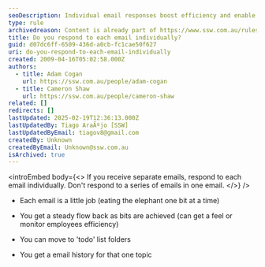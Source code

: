 ```yaml
---
seoDescription: Individual email responses boost efficiency and enable task tracking.
type: rule
archivedreason: Content is already part of https://www.ssw.com.au/rules/reply-done-and-delete-the-email/#tip-5-dont-consolidate-emails
title: Do you respond to each email individually?
guid: d07dc6ff-6509-436d-a0cb-fc1cae50f627
uri: do-you-respond-to-each-email-individually
created: 2009-04-16T05:02:58.000Z
authors:
  - title: Adam Cogan
    url: https://ssw.com.au/people/adam-cogan
  - title: Cameron Shaw
    url: https://ssw.com.au/people/cameron-shaw
related: []
redirects: []
lastUpdated: 2025-02-19T12:36:13.000Z
lastUpdatedBy: Tiago AraÃºjo [SSW]
lastUpdatedByEmail: tiagov8@gmail.com
createdBy: Unknown
createdByEmail: Unknown@ssw.com.au
isArchived: true
---
```


<introEmbed
  body={<>
If you receive separate emails, respond to each email individually. Don't respond to a series of emails in one email.
  </>}
/>
* Each email is a little job (eating the elephant one bit at a time)

* You get a steady flow back as bits are achieved (can get a feel or monitor employees efficiency)

* You can move to 'todo' list folders

* You get a email history for that one topic
